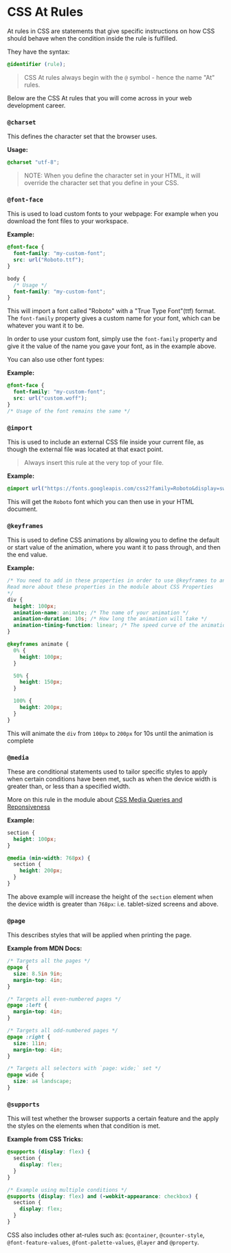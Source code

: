 
# CSS At Rules

At rules in CSS are statements that give specific instructions on how CSS should behave when the condition inside the rule is fulfilled.

They have the syntax:

```css
@identifier (rule);
```

> CSS At rules always begin with the `@` symbol - hence the name "At" rules.

Below are the CSS At rules that you will come across in your web development career.

### `@charset`

This defines the character set that the browser uses.

**Usage:**

```css
@charset "utf-8";
```

> NOTE: When you define the character set in your HTML, it will override the character set that you define in your CSS.

### `@font-face`

This is used to load custom fonts to your webpage: For example when you download the font files to your workspace.

**Example:**

```css
@font-face {
  font-family: "my-custom-font";
  src: url("Roboto.ttf");
}

body {
  /* Usage */
  font-family: "my-custom-font";
}
```

This will import a font called "Roboto" with a "True Type Font"(ttf) format. The `font-family` property gives a custom name for your font, which can be whatever you want it to be.

In order to use your custom font, simply use the `font-family` property and give it the value of the name you gave your font, as in the example above.

You can also use other font types:

**Example:**

```css
@font-face {
  font-family: "my-custom-font";
  src: url("custom.woff");
}
/* Usage of the font remains the same */
```

### `@import`

This is used to include an external CSS file inside your current file, as though the external file was located at that exact point.

> Always insert this rule at the very top of your file.

**Example:**

```css
@import url("https://fonts.googleapis.com/css2?family=Roboto&display=swap");
```

This will get the `Roboto` font which you can then use in your HTML document.

### `@keyframes`

This is used to define CSS animations by allowing you to define the default or start value of the animation, where you want it to pass through, and then the end value.

**Example:**

```css
/* You need to add in these properties in order to use @keyframes to animate it
Read more about these properties in the module about CSS Properties
*/
div {
  height: 100px;
  animation-name: animate; /* The name of your animation */
  animation-duration: 10s; /* How long the animation will take */
  animation-timing-function: linear; /* The speed curve of the animation */
}

@keyframes animate {
  0% {
    height: 100px;
  }

  50% {
    height: 150px;
  }

  100% {
    height: 200px;
  }
}
```

This will animate the `div` from `100px` to `200px` for 10s until the animation is complete

### `@media`

These are conditional statements used to tailor specific styles to apply when certain conditions have been met, such as when the device width is greater than, or less than a specified width.

More on this rule in the module about [CSS Media Queries and Reponsiveness](/web-development/css/media-queries)

**Example:**

```css
section {
  height: 100px;
}

@media (min-width: 768px) {
  section {
    height: 200px;
  }
}
```

The above example will increase the height of the `section` element when the device width is greater than `768px`: i.e. tablet-sized screens and above.

### `@page`

This describes styles that will be applied when printing the page.

**Example from MDN Docs:**

```css
/* Targets all the pages */
@page {
  size: 8.5in 9in;
  margin-top: 4in;
}

/* Targets all even-numbered pages */
@page :left {
  margin-top: 4in;
}

/* Targets all odd-numbered pages */
@page :right {
  size: 11in;
  margin-top: 4in;
}

/* Targets all selectors with `page: wide;` set */
@page wide {
  size: a4 landscape;
}
```

### `@supports`

This will test whether the browser supports a certain feature and the apply the styles on the elements when that condition is met.

**Example from CSS Tricks:**

```css
@supports (display: flex) {
  section {
    display: flex;
  }
}

/* Example using multiple conditions */
@supports (display: flex) and (-webkit-appearance: checkbox) {
  section {
    display: flex;
  }
}
```

CSS also includes other at-rules such as: `@container`, `@counter-style`, `@font-feature-values`, `@font-palette-values`, `@layer` and `@property`.